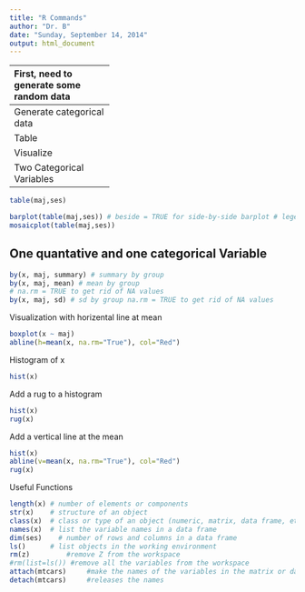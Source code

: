 ```yaml
---
title: "R Commands"
author: "Dr. B"
date: "Sunday, September 14, 2014"
output: html_document
---
```


----------
First, need to generate some random data
```r
# Generate some random data
x = rnorm(263,25,5)
y = rnorm(263,20,7)
```

Load needed librarys
```r
if (!require("e1071")) {
  install.packages("e1071")
}
```

Stats One numberical value
```r
summary(x) # most summary statitstics at once
mean(x) # na.rm = TRUE to get rid of NA values
median(x) # na.rm = TRUEto get rid of NA values
sd(x)# na.rm = TRUE to get rid of NA values'
range(x)
quantile(x)
quantile(x, c(.32, .57, .98)) #quantile(duration, c(.32, .57, .98)) 
IQR(x)   # apply the IQR function
skewness(x)
kurtosis(x)  
mad(x)    #(median absolute deviation)
max(x)
min(x)
sum(x)
var(x)     #produces the variance covariance matrix
```

Stats Two numberical value
```r
cor(x,y,use="pair") #correlation matrix for pairwise complete data, use="complete" for complete cases
cor.test(x,y)
```

Graphs, one numerical value
```r
stem(x)
hist(x)
boxplot(x) # horizontal = TRUE for horizontal plot
qqnorm(x)
qqline(x) # for normal probability plot and straight line
```

Sample 
```r
# sample from x size number of elements without replacement (default)
# to sample with replacement replace = TRUE
sample(x, 30, replace = FALSE)
```

One Categorical Variable
------------------------
Generate categorical data
```r
maj <-c(rep("science",81),rep("social science",129),rep("arts",53))
ses <-c(rep("low",48),rep("lower middle",58),rep("upper middle",80),rep("upper",77))
```

Table
```r
table(maj)
table(ses)
```

Visualize 
```r
barplot(table(ses))
```

Two Categorical Variables
--------------------------
```r
table(maj,ses)
```

```r
barplot(table(maj,ses)) # beside = TRUE for side-by-side barplot # legend = TRUE to include a color legend 
mosaicplot(table(maj,ses))
```

One quantative and one categorical Variable
-------------------------------------------
```r
by(x, maj, summary) # summary by group
by(x, maj, mean) # mean by group
# na.rm = TRUE to get rid of NA values
by(x, maj, sd) # sd by group na.rm = TRUE to get rid of NA values
```

Visualization with horizental line at mean
```r
boxplot(x ~ maj)
abline(h=mean(x, na.rm="True"), col="Red")
```

Histogram of x
```r
hist(x)
```

Add a rug to a histogram
```r
hist(x)
rug(x)
```

Add a vertical line at the mean
```r
hist(x)
abline(v=mean(x, na.rm="True"), col="Red")
rug(x)
```

Useful Functions
```r
length(x) # number of elements or components
str(x)    # structure of an object 
class(x)  # class or type of an object (numeric, matrix, data frame, etc)
names(x)  # list the variable names in a data frame
dim(ses)    # number of rows and columns in a data frame
ls()      # list objects in the working environment
rm(z)         #remove Z from the workspace
#rm(list=ls()) #remove all the variables from the workspace
attach(mtcars)     #make the names of the variables in the matrix or data frame available in the workspace
detach(mtcars)     #releases the names
```
